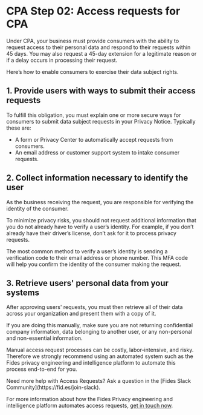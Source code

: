
# CPA Step 02: Access requests for CPA

Under CPA, your business must provide consumers with the ability to request access to their personal data and respond to their requests within 45 days. You may also request a 45-day extension for a legitimate reason or if a delay occurs in processing their request.

Here’s how to enable consumers to exercise their data subject rights.

## 1. Provide users with ways to submit their access requests
To fulfill this obligation, you must explain one or more secure ways for consumers to submit data subject requests in your Privacy Notice. Typically these are:

- A form or Privacy Center to automatically accept requests from consumers.
- An email address or customer support system to intake consumer requests.

## 2. Collect information necessary to identify the user
As the business receiving the request, you are responsible for verifying the identity of the consumer.

To minimize privacy risks, you should not request additional information that you do not already have to verify a user’s identity. For example, if you don’t already have their driver’s license, don’t ask for it to process privacy requests.

The most common method to verify a user’s identity is sending a verification code to their email address or phone number. This MFA code will help you confirm the identity of the consumer making the request.

## 3. Retrieve users' personal data from your systems
After approving users' requests, you must then retrieve all of their data across your organization and present them with a copy of it.

If you are doing this manually, make sure you are not returning confidential company information, data belonging to another user, or any non-personal and non-essential information.

Manual access request processes can be costly, labor-intensive, and risky. Therefore we strongly recommend using an automated system such as the Fides privacy engineering and intelligence platform to automate this process end-to-end for you.


<Callout emoji="" type="info">
Need more help with Access Requests? Ask a question in the [Fides Slack Community](https://fid.es/join-slack).

For more information about how the Fides Privacy engineering and intelligence platform automates access requests, [get in touch now](https://ethyca.com/book-demo).
</Callout>
